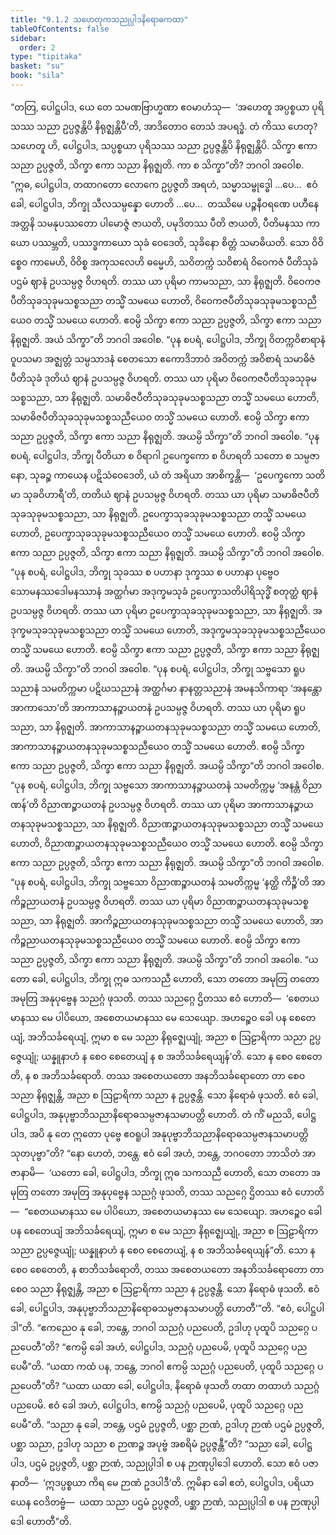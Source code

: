 ```yaml
---
title: "9.1.2 သဟေတုကသညုပ္ပါဒနိရောဓကထာ"
tableOfContents: false
sidebar:
  order: 2
type: "tipitaka"
basket: "su"
book: "sila"
---
```



<DynamicBreadcrumb />

<Division number="412" book="sila" e="ch" v="6" p="169">

<Paragraph number="696" book="sila">
“တတြ, ပေါဋ္ဌပါဒ, ယေ တေ သမဏဗြာဟ္မဏာ ဧဝမာဟံသု—  ‘အဟေတူ အပ္ပစ္စယာ ပုရိသဿ သညာ ဥပ္ပဇ္ဇန္တိပိ နိရုဇ္ဈန္တိပီ’တိ, အာဒိတောဝ တေသံ အပရဒ္ဓံ. တံ ကိဿ ဟေတု? သဟေတူ ဟိ, ပေါဋ္ဌပါဒ, သပ္ပစ္စယာ ပုရိသဿ သညာ ဥပ္ပဇ္ဇန္တိပိ နိရုဇ္ဈန္တိပိ. သိက္ခာ ဧကာ သညာ ဥပ္ပဇ္ဇတိ, သိက္ခာ ဧကာ သညာ နိရုဇ္ဈတိ.
</Paragraph>

</Division>
<Division number="413" book="sila" e="ch" v="6" p="169">

<Paragraph number="697" book="sila">
ကာ စ သိက္ခာ”တိ? ဘဂဝါ အဝေါစ. “ဣဓ, ပေါဋ္ဌပါဒ, တထာဂတော လောကေ ဥပ္ပဇ္ဇတိ အရဟံ, သမ္မာသမ္ဗုဒ္ဓေါ …ပေ…  ဧဝံ ခေါ, ပေါဋ္ဌပါဒ, ဘိက္ခု သီလသမ္ပန္နော ဟောတိ …ပေ…  တဿိမေ ပဉ္စနီဝရဏေ ပဟီနေ အတ္တနိ သမနုပဿတော ပါမောဇ္ဇံ ဇာယတိ, ပမုဒိတဿ ပီတိ ဇာယတိ, ပီတိမနဿ ကာယော ပဿမ္ဘတိ, ပဿဒ္ဓကာယော သုခံ ဝေဒေတိ, သုခိနော စိတ္တံ သမာဓိယတိ. သော ဝိဝိစ္စေဝ ကာမေဟိ, ဝိဝိစ္စ အကုသလေဟိ ဓမ္မေဟိ, သဝိတက္ကံ သဝိစာရံ ဝိဝေကဇံ ပီတိသုခံ ပဌမံ ဈာနံ ဥပသမ္ပဇ္ဇ ဝိဟရတိ. တဿ ယာ ပုရိမာ ကာမသညာ, သာ နိရုဇ္ဈတိ. ဝိဝေကဇပီတိသုခသုခုမသစ္စသညာ တသ္မိံ သမယေ ဟောတိ, ဝိဝေကဇပီတိသုခသုခုမသစ္စသညီယေဝ တသ္မိံ သမယေ ဟောတိ. ဧဝမ္ပိ သိက္ခာ ဧကာ သညာ ဥပ္ပဇ္ဇတိ, သိက္ခာ ဧကာ သညာ နိရုဇ္ဈတိ. အယံ သိက္ခာ”တိ ဘဂဝါ အဝေါစ.
</Paragraph>

<Paragraph number="698" book="sila">
“ပုန စပရံ, ပေါဋ္ဌပါဒ, ဘိက္ခု ဝိတက္ကဝိစာရာနံ ဝူပသမာ အဇ္ဈတ္တံ သမ္ပသာဒနံ စေတသော ဧကောဒိဘာဝံ အဝိတက္ကံ အဝိစာရံ သမာဓိဇံ ပီတိသုခံ ဒုတိယံ ဈာနံ ဥပသမ္ပဇ္ဇ ဝိဟရတိ. တဿ ယာ ပုရိမာ ဝိဝေကဇပီတိသုခသုခုမသစ္စသညာ, သာ နိရုဇ္ဈတိ. သမာဓိဇပီတိသုခသုခုမသစ္စသညာ တသ္မိံ သမယေ ဟောတိ, သမာဓိဇပီတိသုခသုခုမသစ္စသညီယေဝ တသ္မိံ သမယေ ဟောတိ. ဧဝမ္ပိ သိက္ခာ ဧကာ သညာ ဥပ္ပဇ္ဇတိ, သိက္ခာ ဧကာ သညာ နိရုဇ္ဈတိ. အယမ္ပိ သိက္ခာ”တိ ဘဂဝါ အဝေါစ.
</Paragraph>

<Paragraph number="699" book="sila">
“ပုန စပရံ, ပေါဋ္ဌပါဒ, ဘိက္ခု ပီတိယာ စ ဝိရာဂါ ဥပေက္ခကော စ ဝိဟရတိ သတော စ သမ္ပဇာနော, သုခဉ္စ ကာယေန ပဋိသံဝေဒေတိ, ယံ တံ အရိယာ အာစိက္ခန္တိ—  ‘ဥပေက္ခကော သတိမာ သုခဝိဟာရီ’တိ, တတိယံ ဈာနံ ဥပသမ္ပဇ္ဇ ဝိဟရတိ. တဿ ယာ ပုရိမာ သမာဓိဇပီတိသုခသုခုမသစ္စသညာ, သာ နိရုဇ္ဈတိ. ဥပေက္ခာသုခသုခုမသစ္စသညာ တသ္မိံ သမယေ ဟောတိ, ဥပေက္ခာသုခသုခုမသစ္စသညီယေဝ တသ္မိံ သမယေ ဟောတိ. ဧဝမ္ပိ သိက္ခာ ဧကာ သညာ ဥပ္ပဇ္ဇတိ, သိက္ခာ ဧကာ သညာ နိရုဇ္ဈတိ. အယမ္ပိ သိက္ခာ”တိ ဘဂဝါ အဝေါစ.
</Paragraph>

<Paragraph number="700" book="sila">
“ပုန စပရံ, ပေါဋ္ဌပါဒ, ဘိက္ခု သုခဿ စ ပဟာနာ ဒုက္ခဿ စ ပဟာနာ ပုဗ္ဗေဝ သောမနဿဒေါမနဿာနံ အတ္ထင်္ဂမာ အဒုက္ခမသုခံ ဥပေက္ခာသတိပါရိသုဒ္ဓိံ စတုတ္ထံ ဈာနံ ဥပသမ္ပဇ္ဇ ဝိဟရတိ. တဿ ယာ ပုရိမာ ဥပေက္ခာသုခသုခုမသစ္စသညာ, သာ နိရုဇ္ဈတိ. အဒုက္ခမသုခသုခုမသစ္စသညာ တသ္မိံ သမယေ ဟောတိ, အဒုက္ခမသုခသုခုမသစ္စသညီယေဝ တသ္မိံ သမယေ ဟောတိ. ဧဝမ္ပိ သိက္ခာ ဧကာ သညာ ဥပ္ပဇ္ဇတိ, သိက္ခာ ဧကာ သညာ နိရုဇ္ဈတိ. အယမ္ပိ သိက္ခာ”တိ ဘဂဝါ အဝေါစ.
</Paragraph>

<Paragraph number="701" book="sila">
“ပုန စပရံ, ပေါဋ္ဌပါဒ, ဘိက္ခု သဗ္ဗသော ရူပသညာနံ သမတိက္ကမာ ပဋိဃသညာနံ အတ္ထင်္ဂမာ နာနတ္တသညာနံ အမနသိကာရာ ‘အနန္တော အာကာသော’တိ အာကာသာနဉ္စာယတနံ ဥပသမ္ပဇ္ဇ ဝိဟရတိ. တဿ ယာ ပုရိမာ ရူပသညာ, သာ နိရုဇ္ဈတိ. အာကာသာနဉ္စာယတနသုခုမသစ္စသညာ တသ္မိံ သမယေ ဟောတိ, အာကာသာနဉ္စာယတနသုခုမသစ္စသညီယေဝ တသ္မိံ သမယေ ဟောတိ. ဧဝမ္ပိ သိက္ခာ ဧကာ သညာ ဥပ္ပဇ္ဇတိ, သိက္ခာ ဧကာ သညာ နိရုဇ္ဈတိ. အယမ္ပိ သိက္ခာ”တိ ဘဂဝါ အဝေါစ.
</Paragraph>

<Paragraph number="702" book="sila">
“ပုန စပရံ, ပေါဋ္ဌပါဒ, ဘိက္ခု သဗ္ဗသော အာကာသာနဉ္စာယတနံ သမတိက္ကမ္မ ‘အနန္တံ ဝိညာဏန်’တိ ဝိညာဏဉ္စာယတနံ ဥပသမ္ပဇ္ဇ ဝိဟရတိ. တဿ ယာ ပုရိမာ အာကာသာနဉ္စာယတနသုခုမသစ္စသညာ, သာ နိရုဇ္ဈတိ. ဝိညာဏဉ္စာယတနသုခုမသစ္စသညာ တသ္မိံ သမယေ ဟောတိ, ဝိညာဏဉ္စာယတနသုခုမသစ္စသညီယေဝ တသ္မိံ သမယေ ဟောတိ. ဧဝမ္ပိ သိက္ခာ ဧကာ သညာ ဥပ္ပဇ္ဇတိ, သိက္ခာ ဧကာ သညာ နိရုဇ္ဈတိ. အယမ္ပိ သိက္ခာ”တိ ဘဂဝါ အဝေါစ.
</Paragraph>

<Paragraph number="703" book="sila">
“ပုန စပရံ, ပေါဋ္ဌပါဒ, ဘိက္ခု သဗ္ဗသော ဝိညာဏဉ္စာယတနံ သမတိက္ကမ္မ ‘နတ္ထိ ကိဉ္စီ’တိ အာကိဉ္စညာယတနံ ဥပသမ္ပဇ္ဇ ဝိဟရတိ. တဿ ယာ ပုရိမာ ဝိညာဏဉ္စာယတနသုခုမသစ္စသညာ, သာ နိရုဇ္ဈတိ. အာကိဉ္စညာယတနသုခုမသစ္စသညာ တသ္မိံ သမယေ ဟောတိ, အာကိဉ္စညာယတနသုခုမသစ္စသညီယေဝ တသ္မိံ သမယေ ဟောတိ. ဧဝမ္ပိ သိက္ခာ ဧကာ သညာ ဥပ္ပဇ္ဇတိ, သိက္ခာ ဧကာ သညာ နိရုဇ္ဈတိ. အယမ္ပိ သိက္ခာ”တိ ဘဂဝါ အဝေါစ.
</Paragraph>

</Division>
<Division number="414" book="sila" e="ch" v="6" p="171">

<Paragraph number="704" book="sila">
“ယတော ခေါ, ပေါဋ္ဌပါဒ, ဘိက္ခု ဣဓ သကသညီ ဟောတိ, သော တတော အမုတြ တတော အမုတြ အနုပုဗ္ဗေန သညဂ္ဂံ ဖုသတိ. တဿ သညဂ္ဂေ ဌိတဿ ဧဝံ ဟောတိ—  ‘စေတယမာနဿ မေ ပါပိယော, အစေတယမာနဿ မေ သေယျော. အဟဉ္စေဝ ခေါ ပန စေတေယျံ, အဘိသင်္ခရေယျံ, ဣမာ စ မေ သညာ နိရုဇ္ဈေယျုံ, အညာ စ ဩဠာရိကာ သညာ ဥပ္ပဇ္ဇေယျုံ; ယန္နူနာဟံ န စေဝ စေတေယျံ န စ အဘိသင်္ခရေယျန်’တိ. သော န စေဝ စေတေတိ, န စ အဘိသင်္ခရောတိ. တဿ အစေတယတော အနဘိသင်္ခရောတော တာ စေဝ သညာ နိရုဇ္ဈန္တိ, အညာ စ ဩဠာရိကာ သညာ န ဥပ္ပဇ္ဇန္တိ. သော နိရောဓံ ဖုသတိ. ဧဝံ ခေါ, ပေါဋ္ဌပါဒ, အနုပုဗ္ဗာဘိသညာနိရောဓသမ္ပဇာနသမာပတ္တိ ဟောတိ.
</Paragraph>

<Paragraph number="705" book="sila">
တံ ကိံ မညသိ, ပေါဋ္ဌပါဒ, အပိ နု တေ ဣတော ပုဗ္ဗေ ဧဝရူပါ အနုပုဗ္ဗာဘိသညာနိရောဓသမ္ပဇာနသမာပတ္တိ သုတပုဗ္ဗာ”တိ? “နော ဟေတံ, ဘန္တေ. ဧဝံ ခေါ အဟံ, ဘန္တေ, ဘဂဝတော ဘာသိတံ အာဇာနာမိ—  ‘ယတော ခေါ, ပေါဋ္ဌပါဒ, ဘိက္ခု ဣဓ သကသညီ ဟောတိ, သော တတော အမုတြ တတော အမုတြ အနုပုဗ္ဗေန သညဂ္ဂံ ဖုသတိ, တဿ သညဂ္ဂေ ဌိတဿ ဧဝံ ဟောတိ—  “စေတယမာနဿ မေ ပါပိယော, အစေတယမာနဿ မေ သေယျော. အဟဉ္စေဝ ခေါ ပန စေတေယျံ အဘိသင်္ခရေယျံ, ဣမာ စ မေ သညာ နိရုဇ္ဈေယျုံ, အညာ စ ဩဠာရိကာ သညာ ဥပ္ပဇ္ဇေယျုံ; ယန္နူနာဟံ န စေဝ စေတေယျံ, န စ အဘိသင်္ခရေယျန်”တိ. သော န စေဝ စေတေတိ, န စာဘိသင်္ခရောတိ, တဿ အစေတယတော အနဘိသင်္ခရောတော တာ စေဝ သညာ နိရုဇ္ဈန္တိ, အညာ စ ဩဠာရိကာ သညာ န ဥပ္ပဇ္ဇန္တိ. သော နိရောဓံ ဖုသတိ. ဧဝံ ခေါ, ပေါဋ္ဌပါဒ, အနုပုဗ္ဗာဘိသညာနိရောဓသမ္ပဇာနသမာပတ္တိ ဟောတီ’”တိ. “ဧဝံ, ပေါဋ္ဌပါဒါ”တိ.
</Paragraph>

</Division>
<Division number="415" book="sila" e="ch" v="6" p="172">

<Paragraph number="706" book="sila">
“ဧကညေဝ နု ခေါ, ဘန္တေ, ဘဂဝါ သညဂ္ဂံ ပညပေတိ, ဥဒါဟု ပုထူပိ သညဂ္ဂေ ပညပေတီ”တိ? “ဧကမ္ပိ ခေါ အဟံ, ပေါဋ္ဌပါဒ, သညဂ္ဂံ ပညပေမိ, ပုထူပိ သညဂ္ဂေ ပညပေမီ”တိ. “ယထာ ကထံ ပန, ဘန္တေ, ဘဂဝါ ဧကမ္ပိ သညဂ္ဂံ ပညပေတိ, ပုထူပိ သညဂ္ဂေ ပညပေတီ”တိ? “ယထာ ယထာ ခေါ, ပေါဋ္ဌပါဒ, နိရောဓံ ဖုသတိ တထာ တထာဟံ သညဂ္ဂံ ပညပေမိ. ဧဝံ ခေါ အဟံ, ပေါဋ္ဌပါဒ, ဧကမ္ပိ သညဂ္ဂံ ပညပေမိ, ပုထူပိ သညဂ္ဂေ ပညပေမီ”တိ.
</Paragraph>

</Division>
<Division number="416" book="sila" e="ch" v="6" p="172">

<Paragraph number="707" book="sila">
“သညာ နု ခေါ, ဘန္တေ, ပဌမံ ဥပ္ပဇ္ဇတိ, ပစ္ဆာ ဉာဏံ, ဥဒါဟု ဉာဏံ ပဌမံ ဥပ္ပဇ္ဇတိ, ပစ္ဆာ သညာ, ဥဒါဟု သညာ စ ဉာဏဉ္စ အပုဗ္ဗံ အစရိမံ ဥပ္ပဇ္ဇန္တီ”တိ? “သညာ ခေါ, ပေါဋ္ဌပါဒ, ပဌမံ ဥပ္ပဇ္ဇတိ, ပစ္ဆာ ဉာဏံ, သညုပ္ပါဒါ စ ပန ဉာဏုပ္ပါဒေါ ဟောတိ. သော ဧဝံ ပဇာနာတိ—  ‘ဣဒပ္ပစ္စယာ ကိရ မေ ဉာဏံ ဥဒပါဒီ’တိ. ဣမိနာ ခေါ ဧတံ, ပေါဋ္ဌပါဒ, ပရိယာယေန ဝေဒိတဗ္ဗံ—  ယထာ သညာ ပဌမံ ဥပ္ပဇ္ဇတိ, ပစ္ဆာ ဉာဏံ, သညုပ္ပါဒါ စ ပန ဉာဏုပ္ပါဒေါ ဟောတီ”တိ.
</Paragraph>
</Division>
